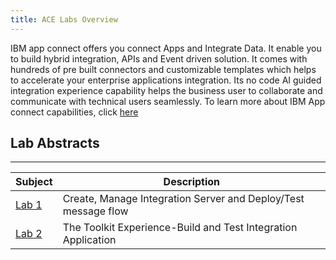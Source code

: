```yaml
---
title: ACE Labs Overview
---
```

IBM app connect offers you connect Apps and Integrate Data. It enable you to  build hybrid integration, APIs and Event driven solution. It comes with hundreds of pre built connectors  and customizable templates which helps to accelerate your enterprise applications integration. Its no code AI guided integration experience capability helps the business user to collaborate and communicate with technical users seamlessly. To learn more about IBM App connect capabilities, click [here](https://github.com/IBMIntegration/jam-in-a-box/assets/112578833/9a4d3a86-14c2-4574-b0a2-5b4ef8d8d9bb)


## Lab Abstracts

---

|  Subject                                    | Description                                            |                                                               
|---------------------------------------------|--------------------------------------------------------|
| [Lab 1](/app-connect-enterprise/Lab1)       | Create, Manage Integration Server and  Deploy/Test message flow
| [Lab 2](/app-connect-enterprise/Lab2)       | The Toolkit Experience-Build and Test Integration Application


